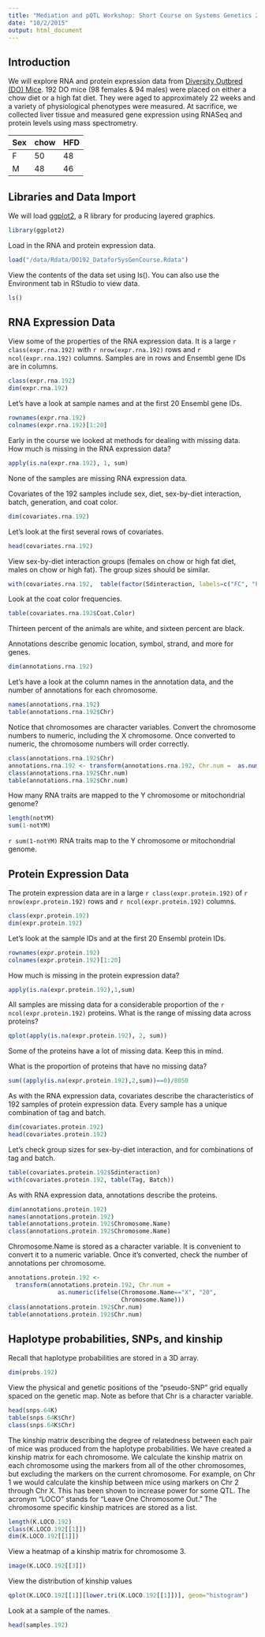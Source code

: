 ```yaml
---
title: "Mediation and pQTL Workshop: Short Course on Systems Genetics 2015"
date: "10/2/2015"
output: html_document
---
```


## Introduction 

We will explore RNA and protein expression data from [Diversity Outbred (DO)  Mice](http://jaxmice.jax.org/strain/009376.html). 192 DO mice (98 females & 94 males) were placed on either a chow diet or a high fat diet. They were aged to approximately 22 weeks and a variety of physiological phenotypes were measured. At sacrifice, we collected liver tissue and measured gene expression using RNASeq and protein levels using mass spectrometry.

Sex | chow | HFD
----|------|----
 F  |  50  |  48
 M  |  48  |  46


## Libraries and Data Import

We will load [ggplot2](http://ggplot2.org/), a  R library for producing layered graphics.

```r
library(ggplot2)
```

Load in the RNA and protein expression data.

```r
load("/data/Rdata/DO192_DataforSysGenCourse.Rdata")
```

View the contents of the data set using ls(). You can also
use the Environment tab in RStudio to view data.

```r
ls()
```

## RNA Expression Data

View some of the properties of the RNA expression data. It is a large `r class(expr.rna.192)` with `r nrow(expr.rna.192)` rows and `r ncol(expr.rna.192)` columns. Samples are in rows and Ensembl gene IDs are in columns.

```r
class(expr.rna.192)
dim(expr.rna.192)   
```

Let's have a look at sample names and at the first 20 Ensembl gene IDs.
```r
rownames(expr.rna.192)
colnames(expr.rna.192)[1:20]
```

Early in the course we looked at methods for dealing with
missing data. How much is missing in the RNA expression data?

```r
apply(is.na(expr.rna.192), 1, sum)
```
None of the samples are missing RNA expression data.

Covariates of the 192 samples include sex, diet, sex-by-diet interaction, batch, generation, and coat color.

```r
dim(covariates.rna.192)
```

Let's look at the first several rows of covariates.

```r
head(covariates.rna.192)
```

View sex-by-diet interaction groups (females on chow or high fat diet, males on chow or high fat). The group sizes should be similar.

```r
with(covariates.rna.192,  table(factor(Sdinteraction, labels=c("FC", "FH", "MC", "MH"))))
```

Look at the coat color frequencies.

```r
table(covariates.rna.192$Coat.Color)
```

Thirteen percent of the animals are white, and sixteen percent are black.

Annotations describe genomic location, symbol, strand, and more for genes.

```r
dim(annotations.rna.192)
```

Let's have a look at the column names in the annotation data, and the number of annotations for each chromosome.

```r
names(annotations.rna.192)
table(annotations.rna.192$Chr)
```

Notice that chromosomes are character variables. Convert the chromosome numbers to numeric, including the X chromosome. Once converted to numeric, the chromosome numbers will order correctly.

```r
class(annotations.rna.192$Chr)
annotations.rna.192 <- transform(annotations.rna.192, Chr.num =  as.numeric(ifelse(Chr=="X", "20", Chr)))
class(annotations.rna.192$Chr.num)
table(annotations.rna.192$Chr.num)
```

How many RNA traits are mapped to the Y chromosome or mitochondrial genome?

```r
length(notYM)
sum(1-notYM)
```

`r sum(1-notYM)` RNA traits map to the Y chromosome or mitochondrial genome.


## Protein Expression Data

The protein expression data are in a large `r class(expr.protein.192)` of `r nrow(expr.protein.192)` rows and `r ncol(expr.protein.192)` columns.

```r
class(expr.protein.192)
dim(expr.protein.192)
```

Let's look at the sample IDs and at the first 20 Ensembl protein IDs.

```r
rownames(expr.protein.192)
colnames(expr.protein.192)[1:20]
```

How much is missing in the protein expression data?

```r
apply(is.na(expr.protein.192),1,sum)
```

All samples are missing data for a considerable proportion of the `r ncol(expr.protein.192)` proteins.
What is the range of missing data across proteins?

```r
qplot(apply(is.na(expr.protein.192), 2, sum))
```



Some of the proteins have a lot of missing data. Keep this in mind.

What is the proportion of proteins that have no missing data?

```r
sum((apply(is.na(expr.protein.192),2,sum))==0)/8050
```

As with the RNA expression data, covariates describe the characteristics of 192 samples of protein expression data. Every sample has a unique combination of tag and batch.

```r
dim(covariates.protein.192)
head(covariates.protein.192)
```

Let's check group sizes for sex-by-diet interaction, and for combinations of tag and batch.


```r
table(covariates.protein.192$Sdinteraction)
with(covariates.protein.192, table(Tag, Batch))
```

As with RNA expression data, annotations describe the proteins.

```r
dim(annotations.protein.192)
names(annotations.protein.192)
table(annotations.protein.192$Chromosome.Name)
class(annotations.protein.192$Chromosome.Name)
```

Chromosome.Name is stored as a character variable. It is convenient to convert it to a numeric variable. Once it's converted, check the number of annotations per chromosome.

```r
annotations.protein.192 <-
  transform(annotations.protein.192, Chr.num =
              as.numeric(ifelse(Chromosome.Name=="X", "20",
                                Chromosome.Name)))
class(annotations.protein.192$Chr.num)
table(annotations.protein.192$Chr.num)
```

## Haplotype probabilities, SNPs, and kinship

Recall that haplotype probabilities are stored in a 3D array.

```r
dim(probs.192)  
```

View the physical and genetic positions of the "pseudo-SNP" grid equally spaced on the genetic map. Note as before that Chr is a character variable. 

```r
head(snps.64K)
table(snps.64K$Chr)   
class(snps.64K$Chr)
```

The kinship matrix describing the degree of relatedness between each pair of mice was produced from the haplotype probabilities. We have created a kinship matrix for each chromosome. We calculate the kinship matrix on each chromosome using the markers from all of the other chromosomes, but excluding the markers on the current chromosome. For example, on Chr 1 we would calculate the kinship between mice using markers on Chr 2 through Chr X.  This has been shown to increase power for some QTL. The acronym "LOCO" stands for "Leave One Chromosome Out." The chromosome specific kinship matrices are stored as a list.

```r
length(K.LOCO.192)
class(K.LOCO.192[[1]])
dim(K.LOCO.192[[1]])
```

View a heatmap of a kinship matrix for chromosome 3.

```r
image(K.LOCO.192[[3]])
```

View the distribution of kinship values
```r
qplot(K.LOCO.192[[1]][lower.tri(K.LOCO.192[[1]])], geom="histogram")
```

Look at a sample of the names.

```r
head(samples.192)
```
